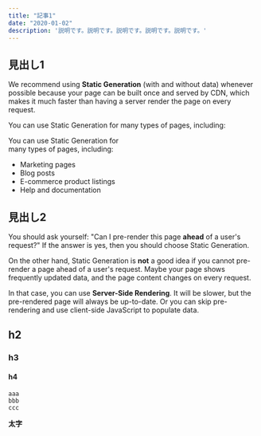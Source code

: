 ```yaml
---
title: "記事1"
date: "2020-01-02"
description: '説明です。説明です。説明です。説明です。説明です。'
---
```


## 見出し1
We recommend using **Static Generation** (with and without data) whenever possible because your page can be built once and served by CDN, which makes it much faster than having a server render the page on every request.

You can use Static Generation for many types of pages, including:

You can use Static Generation for  
many types of pages, including:


- Marketing pages
- Blog posts
- E-commerce product listings
- Help and documentation

## 見出し2
You should ask yourself: "Can I pre-render this page **ahead** of a user's request?" If the answer is yes, then you should choose Static Generation.

On the other hand, Static Generation is **not** a good idea if you cannot pre-render a page ahead of a user's request. Maybe your page shows frequently updated data, and the page content changes on every request.

In that case, you can use **Server-Side Rendering**. It will be slower, but the pre-rendered page will always be up-to-date. Or you can skip pre-rendering and use client-side JavaScript to populate data.

## h2
### h3
#### h4


```
aaa
bbb
ccc
```

**太字**